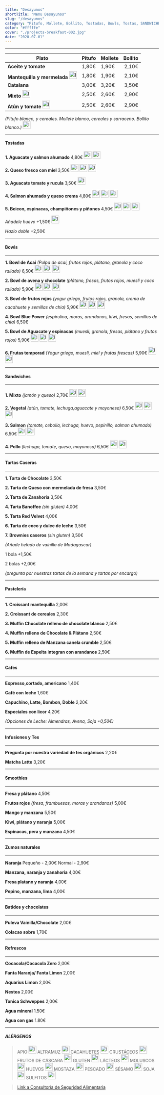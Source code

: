 ```yaml
---
title: "Desayunos"
shortTitle: "Menu Desayunos"
slug: "/desayunos"
category: "Pitufo, Mollete, Bollito, Tostadas, Bowls, Tostas, SANDWICHES, Tartas Caseras, Pastelería "
color: "#fffffe"
cover: "./projects-breakfast-002.jpg"
date: "2020-07-01"
---
```



* * *

| Plato                                                                                 | Pitufo  | Mollete  | Bollito  |
| ------------------------------------------------------------------------------------- | ------- | -------- | -------: |
| **Aceite y tomate**                                                                       | 1,80€  | 1,90€   | 2,10€   |
| **Mantequilla y mermelada**    <img src={leche} alt="Image alt" height="25px" />          | 1,80€  | 1,90€   | 2,10€   |
| **Catalana**                                                                              | 3,00€  | 3,20€   | 3,50€   |
| **Mixto**              <img src={leche} alt="Image alt" height="25px" />                  | 2,50€  | 2,60€   | 2,90€   |
| **Atún y tomate**      <img src={pescado} alt="Image alt" height="25px" />                | 2,50€  | 2,60€   | 2,90€   |


*(Pitufo blanco, y cereales.
Mollete blanco, cereales y sarraceno.
Bollito blanco.)* <img src={gluten} alt="Image alt" height="25px" />

* * *

#### Tostadas 

**1. Aguacate y salmon ahumado** 4,80€ <img src={gluten} alt="Image alt" height="25px" /> <img src={pescado} alt="Image alt" height="25px" />

**2. Queso fresco con miel** 3,50€ <img src={gluten} alt="Image alt" height="25px" /> <img src={leche} alt="Image alt" height="25px" /> <img src={frutosDeCascara} alt="Image alt" height="25px" />

**3. Aguacate tomate y rucula** 3,50€ <img src={gluten} alt="Image alt" height="25px" />

**4. Salmon ahumado y queso crema** 4,80€ <img src={gluten} alt="Image alt" height="25px" /> <img src={pescado} alt="Image alt" height="25px" /> <img src={leche} alt="Image alt" height="25px" />

**5. Beicon, espinacas, champiñones y piñones** 4,50€ <img src={gluten} alt="Image alt" height="25px" /> <img src={soja} alt="Image alt" height="25px" /> <img src={frutosDeCascara} alt="Image alt" height="25px" />

*Añadele huevo* +1,50€ <img src={huevos} alt="Image alt" height="25px" />

*Hazlo doble* +2,50€

* * *

#### Bowls

* * *

**1. Bowl de Acai** *(Pulpa de acai, frutos rojos, plátano, granola y coco rallado)*            6,50€ <img src={gluten} alt="Image alt" height="25px" /> <img src={leche} alt="Image alt" height="25px" /> <img src={frutosDeCascara} alt="Image alt" height="25px" />

**2. Bowl de avena y chocolate** *(plátano, fresas, frutos rojos, muesli y coco rallado)*               5,90€  <img src={gluten} alt="Image alt" height="25px" /> <img src={leche} alt="Image alt" height="25px" /> <img src={frutosDeCascara} alt="Image alt" height="25px" />

**3. Bowl de frutos rojos** *(yogur griego, frutos rojos, granola, crema de cacahuete y semillas de chia)*     5,90€  <img src={cacahuetes} alt="Image alt" height="25px" /> <img src={leche} alt="Image alt" height="25px" /> <img src={frutosDeCascara} alt="Image alt" height="25px" />

**4. Bowl Blue Power** *(espirulina, moras, arandanos, kiwi, fresas, semillas de chia)*                                 6,50€

**5. Bowl de Aguacate y espinacas** *(muesli, granola, fresas, plátano y frutos rojos)*              5,90€ <img src={gluten} alt="Image alt" height="25px" /> <img src={leche} alt="Image alt" height="25px" /> <img src={frutosDeCascara} alt="Image alt" height="25px" />

**6. Frutas temporad** *(Yogur griego, muesli, miel y frutas frescas)*             5,90€ <img src={gluten} alt="Image alt" height="25px" /> <img src={leche} alt="Image alt" height="25px" /> 

* * *

#### Sandwiches

* * *

**1. Mixto** *(jamón y queso)* 2,70€ <img src={gluten} alt="Image alt" height="25px" /> <img src={leche} alt="Image alt" height="25px" />

**2. Vegetal** *(atún, tomate, lechuga,aguacate y mayonesa)* 6,50€ <img src={leche} alt="Image alt" height="25px" /> <img src={gluten} alt="Image alt" height="25px" /> <img src={pescado} alt="Image alt" height="25px" />

**3. Salmon** *(tomate, cebolla, lechuga, huevo, pepinillo, salmon ahumado)* 6,50€ <img src={gluten} alt="Image alt" height="25px" /> <img src={leche} alt="Image alt" height="25px" /> 

**4. Pollo** *(lechuga, tomate, queso, mayonesa)* 6,50€ <img src={gluten} alt="Image alt" height="25px" /> <img src={leche} alt="Image alt" height="25px" /> 

* * *

#### Tartas Caseras

* * *

**1. Tarta de Chocolate**                          3,50€

**2. Tarta de Queso con mermelada de fresa**       3,50€

**3. Tarta de Zanahoria**                          3,50€

**4. Tarta Banoffee** *(sin gluten)*               4,00€

**5. Tarta Red Velvet**                            4,00€

**6. Tarta de coco y dulce de leche**              3,50€

**7. Brownies caseros** *(sin gluten)*             3,50€

*(Añade helado de vainilla de Madagascar)* 

1 bola +1,50€

2 bolas +2,00€

*(pregunta por nuestras tartas de la semana y tartas por encargo)*

* * *

#### Pastelería 

* * *

**1. Croissant mantequilla**                           2,00€

**2. Croissant de cereales**                           2,30€

**3. Muffin Chocolate relleno de chocolate blanco**    2,50€

**4. Muffin relleno de Chocolate & Plátano**           2,50€

**5. Muffin relleno de Manzana canela crumble**        2,50€

**6. Muffin de Espelta integran con arandanos**        2,50€

* * *

#### Cafes

* * *

**Expresso,cortado, americano**  1,40€

**Café con leche**  1,60€

**Capuchino, Latte, Bombon, Doble**  2,20€

**Especiales con licor** 4,20€

*(Opciones de Leche: Almendras, Avena, Soja +0,50€)*

* * *

#### Infusiones y Tes

* * *

**Pregunta por nuestra variedad de tes orgánicos** 2,20€

**Matcha Latte** 3,20€

* * *

#### Smoothies

* * *

**Fresa y plátano** 4,50€

**Frutos rojos** *(fresa, frambuesas, moras y arandanos)* 5,00€

**Mango y manzana** 5,50€

**Kiwi, plátano y naranja** 5,00€

**Espinacas, pera y manzana** 4,50€

* * *

#### Zumos naturales 

* * *

**Naranja**  Pequeño - 2,00€ Normal - 2,90€

**Manzana, naranja y zanahoria** 4,00€

**Fresa platano y naranja** 4,00€

**Pepino, manzana, lima** 4,00€

* * *

#### Batidos y chocolates

* * *

**Puleva Vainilla/Chocolate** 2,00€

**Colacao sobre** 1,70€

* * *

#### Refrescos

* * *

**Cocacola/Cocacola Zero** 2,00€

**Fanta Naranja/ Fanta Limon** 2,00€

**Aquarius Limon** 2,00€

**Nestea** 2,00€

**Tonica Schweppes** 2,00€

**Agua mineral** 1.50€

**Agua con gas** 1.80€

* * *

##### ALÉRGENOS

>APIO <img src={apio} alt="Image alt" height="25px" />
ALTRAMUZ <img src={altramuz} alt="Image alt" height="25px" />
CACAHUETES <img src={cacahuetes} alt="Image alt" height="25px" />
CRUSTÁCEOS <img src={crustaceos} alt="Image alt" height="25px" />
FRUTOS DE CÁSCARA <img src={frutosDeCascara} alt="Image alt" height="25px" />
GLUTEN <img src={gluten} alt="Image alt" height="25px" />
LÁCTEOS <img src={leche} alt="Image alt" height="25px" />
MOLUSCOS <img src={moluscos} alt="Image alt" height="25px" />
HUEVOS <img src={huevos} alt="Image alt" height="25px" />
MOSTAZA <img src={mostaza} alt="Image alt" height="25px" />
PESCADO <img src={pescado} alt="Image alt" height="25px" />
SÉSAMO <img src={sesamo} alt="Image alt" height="25px" />
SOJA <img src={soja} alt="Image alt" height="25px" />
SULFITOS <img src={sulfitos} alt="Image alt" height="25px" />

>[Link a Consultoría de Seguridad Alimentaria](https://apalimentarios.com/declaracion-de-alergenos/)
